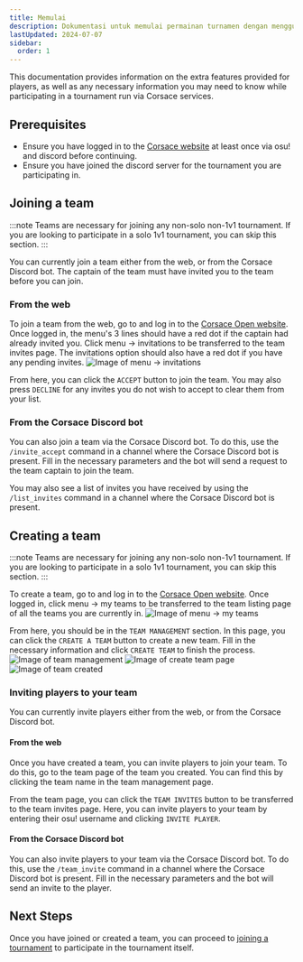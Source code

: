 ```yaml
---
title: Memulai
description: Dokumentasi untuk memulai permainan turnamen dengan menggunakan layanan Corsace.
lastUpdated: 2024-07-07
sidebar:
  order: 1
---
```


This documentation provides information on the extra features provided for players, as well as any necessary information you may need to know while participating in a tournament run via Corsace services.

## Prerequisites

* Ensure you have logged in to the [Corsace website](https://corsace.io) at least once via osu! and discord before continuing.
* Ensure you have joined the discord server for the tournament you are participating in.

## Joining a team

:::note
Teams are necessary for joining any non-solo non-1v1 tournament. If you are looking to participate in a solo 1v1 tournament, you can skip this section.
:::

You can currently join a team either from the web, or from the Corsace Discord bot. The captain of the team must have invited you to the team before you can join.

### From the web

To join a team from the web, go to and log in to the [Corsace Open website](https://open.corsace.io). Once logged in, the menu's 3 lines should have a red dot if the captain had already invited you. Click menu -> invitations to be transferred to the team invites page. The invitations option should also have a red dot if you have any pending invites.
![Image of menu -> invitations](../../../../images/tournament_play/menu_invitations.png)

From here, you can click the `ACCEPT` button to join the team. You may also press `DECLINE` for any invites you do not wish to accept to clear them from your list.

### From the Corsace Discord bot

You can also join a team via the Corsace Discord bot. To do this, use the `/invite_accept` command in a channel where the Corsace Discord bot is present. Fill in the necessary parameters and the bot will send a request to the team captain to join the team.

You may also see a list of invites you have received by using the `/list_invites` command in a channel where the Corsace Discord bot is present.

## Creating a team

:::note
Teams are necessary for joining any non-solo non-1v1 tournament. If you are looking to participate in a solo 1v1 tournament, you can skip this section.
:::

To create a team, go to and log in to the [Corsace Open website](https://open.corsace.io). Once logged in, click menu -> my teams to be transferred to the team listing page of all the teams you are currently in.
![Image of menu -> my teams](../../../../images/tournament_play/menu_my_teams.png)

From here, you should be in the `TEAM MANAGEMENT` section. In this page, you can click the `CREATE A TEAM` button to create a new team. Fill in the necessary information and click `CREATE TEAM` to finish the process.
![Image of team management](../../../../images/tournament_play/team_management.png)
![Image of create team page](../../../../images/tournament_play/create_team.png)
![Image of team created](../../../../images/tournament_play/create_team_success.png)

### Inviting players to your team

You can currently invite players either from the web, or from the Corsace Discord bot.

#### From the web

Once you have created a team, you can invite players to join your team. To do this, go to the team page of the team you created. You can find this by clicking the team name in the team management page.

From the team page, you can click the `TEAM INVITES` button to be transferred to the team invites page. Here, you can invite players to your team by entering their osu! username and clicking `INVITE PLAYER`.

#### From the Corsace Discord bot

You can also invite players to your team via the Corsace Discord bot. To do this, use the `/team_invite` command in a channel where the Corsace Discord bot is present. Fill in the necessary parameters and the bot will send an invite to the player.

## Next Steps

Once you have joined or created a team, you can proceed to [joining a tournament](./joining-tournament) to participate in the tournament itself.
